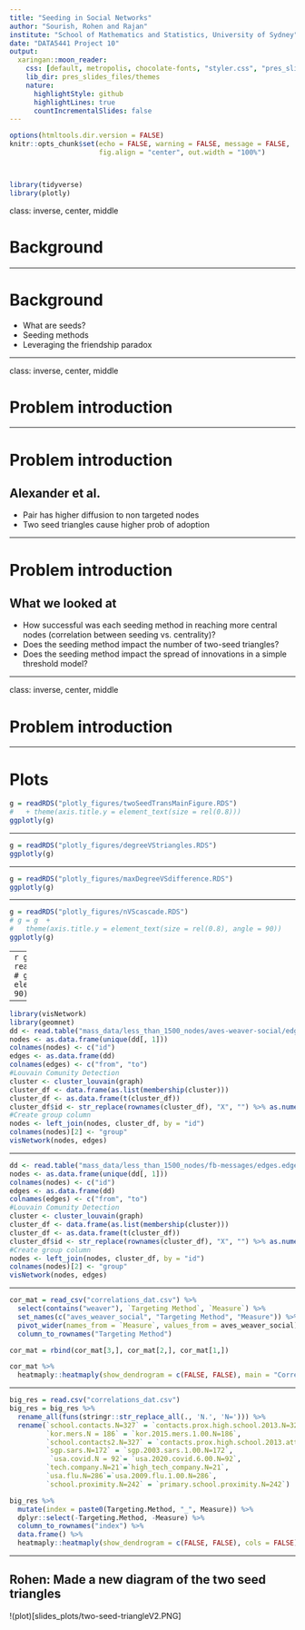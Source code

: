 ```yaml
---
title: "Seeding in Social Networks"
author: "Sourish, Rohen and Rajan"
institute: "School of Mathematics and Statistics, University of Sydney"
date: "DATA5441 Project 10"
output:
  xaringan::moon_reader:
    css: [default, metropolis, chocolate-fonts, "styler.css", "pres_slides_files/rajan_usyd_custom.css"]
    lib_dir: pres_slides_files/themes
    nature:
      highlightStyle: github
      highlightLines: true
      countIncrementalSlides: false
---
```



```r
options(htmltools.dir.version = FALSE)
knitr::opts_chunk$set(echo = FALSE, warning = FALSE, message = FALSE, 
                      fig.align = "center", out.width = "100%")



library(tidyverse)
library(plotly)
```

<!-- <style> -->
<!--   .superbigimage{ -->
<!--       overflow-x:scroll; -->
<!--       white-space: nowrap; -->
<!--   } -->

<!--   .superbigimage img{ -->
<!--      max-width: none; -->
<!--   } -->
<!-- </style> -->


class: inverse, center, middle

# Background

---

# Background

- What are seeds?
- Seeding methods
- Leveraging the friendship paradox

---

class: inverse, center, middle

# Problem introduction

---

# Problem introduction

## Alexander et al.

- Pair has higher diffusion to non targeted nodes 
- Two seed triangles cause higher prob of adoption

---

# Problem introduction

## What we looked at

- How successful was each seeding method in reaching more central nodes (correlation between seeding vs. centrality)? <!-- might be able to explain result in alexander -->
- Does the seeding method impact the number of two-seed triangles?
- Does the seeding method impact the spread of innovations in a simple threshold model?

---

class: inverse, center, middle

# Problem introduction

---



# Plots

<!-- <div class="superbigimage"> -->
<!-- </div> -->


<!-- <iframe src = "plotly_figures/twoSeedTransMainFigure.html" width = "400" height = "400" frameborder="0"></iframe -->

```r
g = readRDS("plotly_figures/twoSeedTransMainFigure.RDS")
#   + theme(axis.title.y = element_text(size = rel(0.8)))
ggplotly(g)

```


---

```r
g = readRDS("plotly_figures/degreeVStriangles.RDS")
ggplotly(g)

```


---

```r
g = readRDS("plotly_figures/maxDegreeVSdifference.RDS")
ggplotly(g)
```

---


```r
g = readRDS("plotly_figures/nVScascade.RDS")
# g = g  +
#   theme(axis.title.y = element_text(size = rel(0.8), angle = 90))
ggplotly(g)

```

---
```r
g = readRDS("plotly_figures/qVSprop.RDS")
# g = g  +
#   theme(axis.title.y = element_text(size = rel(0.8), angle = 90))
ggplotly(g)
```


---

```r

library(visNetwork)
library(geomnet)
dd <- read.table("mass_data/less_than_1500_nodes/aves-weaver-social/edges.edgelist")
nodes <- as.data.frame(unique(dd[, 1]))
colnames(nodes) <- c("id")
edges <- as.data.frame(dd)
colnames(edges) <- c("from", "to")
#Louvain Comunity Detection
cluster <- cluster_louvain(graph)
cluster_df <- data.frame(as.list(membership(cluster)))
cluster_df <- as.data.frame(t(cluster_df))
cluster_df$id <- str_replace(rownames(cluster_df), "X", "") %>% as.numeric()
#Create group column
nodes <- left_join(nodes, cluster_df, by = "id")
colnames(nodes)[2] <- "group"
visNetwork(nodes, edges)
```
---


```r
dd <- read.table("mass_data/less_than_1500_nodes/fb-messages/edges.edgelist")
nodes <- as.data.frame(unique(dd[, 1]))
colnames(nodes) <- c("id")
edges <- as.data.frame(dd)
colnames(edges) <- c("from", "to")
#Louvain Comunity Detection
cluster <- cluster_louvain(graph)
cluster_df <- data.frame(as.list(membership(cluster)))
cluster_df <- as.data.frame(t(cluster_df))
cluster_df$id <- str_replace(rownames(cluster_df), "X", "") %>% as.numeric()
#Create group column
nodes <- left_join(nodes, cluster_df, by = "id")
colnames(nodes)[2] <- "group"
visNetwork(nodes, edges)
```

---

```r
cor_mat = read_csv("correlations_dat.csv") %>% 
  select(contains("weaver"), `Targeting Method`, `Measure`) %>% 
  set_names(c("aves_weaver_social", "Targeting Method", "Measure")) %>% 
  pivot_wider(names_from = `Measure`, values_from = aves_weaver_social) %>% 
  column_to_rownames("Targeting Method")

cor_mat = rbind(cor_mat[3,], cor_mat[2,], cor_mat[1,])

cor_mat %>% 
  heatmaply::heatmaply(show_dendrogram = c(FALSE, FALSE), main = "Correlation heatmap on the Aves weaver network (N = 445)",key.title = "Spearman", cellnote = round(as.matrix(cor_mat), 2))#, Rowv = FALSE
```

---

```r
big_res = read.csv("correlations_dat.csv")
big_res = big_res %>%
  rename_all(funs(stringr::str_replace_all(., 'N.', 'N='))) %>% 
  rename(`school.contacts.N=327` = `contacts.prox.high.school.2013.N=327`,
         `kor.mers.N = 186` = `kor.2015.mers.1.00.N=186`,
         `school.contacts2.N=327` = `contacts.prox.high.school.2013.attr.N=327`,
         `sgp.sars.N=172` = `sgp.2003.sars.1.00.N=172`,
          `usa.covid.N = 92`= `usa.2020.covid.6.00.N=92`,
         `tech.company.N=21`=`high_tech_company.N=21`,
         `usa.flu.N=286`=`usa.2009.flu.1.00.N=286`,
         `school.proximity.N=242` = `primary.school.proximity.N=242`)

big_res %>% 
  mutate(index = paste0(Targeting.Method, "_", Measure)) %>% 
  dplyr::select(-Targeting.Method, -Measure) %>% 
  column_to_rownames("index") %>% 
  data.frame() %>% 
  heatmaply::heatmaply(show_dendrogram = c(FALSE, FALSE), cols = FALSE)
```

---

## Rohen: Made a new diagram of the two seed triangles
!(plot)[slides_plots/two-seed-triangleV2.PNG]
